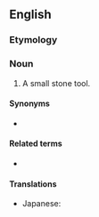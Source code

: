 ==English==

===Etymology===
{{confix|micro|lith|lang=en}}

{{wikipedia}}

===Noun===
{{en-noun}}

# {{lb|en|archaeology}} A small stone tool.

====Synonyms====
* {{l|en|microlite}}

====Related terms====
* {{l|en|microlithic}}

====Translations====
{{trans-top|small stone tool}}
* Japanese: {{t|ja|細石器|tr=さいせっき, saisekki|sc=Jpan}}
{{trans-mid}}
{{trans-bottom}}